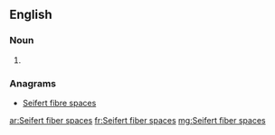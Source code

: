 ==English==

===Noun===
{{head|en}}

# {{plural of|Seifert fiber space}}

===Anagrams===
* [[Seifert fibre spaces#English|Seifert fibre spaces]]

[[ar:Seifert fiber spaces]]
[[fr:Seifert fiber spaces]]
[[mg:Seifert fiber spaces]]